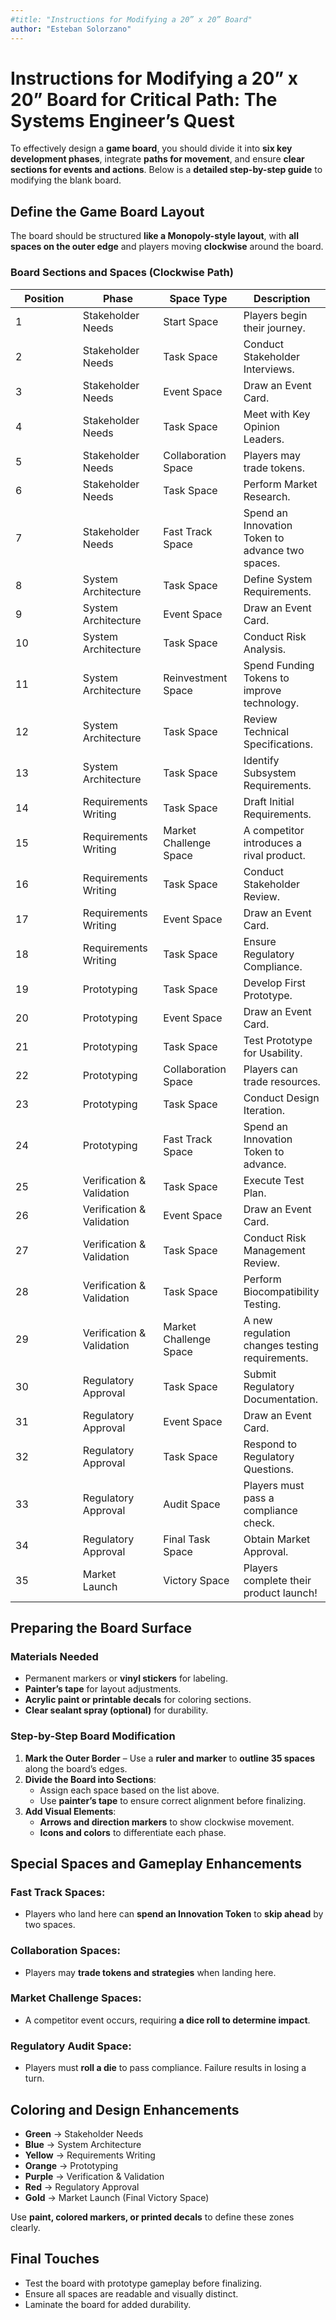 ```yaml
---
#title: "Instructions for Modifying a 20” x 20” Board"
author: "Esteban Solorzano"
---
```


# Instructions for Modifying a 20” x 20” Board for Critical Path: The Systems Engineer’s Quest

To effectively design a **game board**, you should divide it into **six key development phases**, integrate **paths for movement**, and ensure **clear sections for events and actions**. Below is a **detailed step-by-step guide** to modifying the blank board.

## Define the Game Board Layout
The board should be structured **like a Monopoly-style layout**, with **all spaces on the outer edge** and players moving **clockwise** around the board.

### Board Sections and Spaces (Clockwise Path)
| Position | Phase | Space Type | Description |
|----------|------------|------------|-------------|
| 1  | Stakeholder Needs  | Start Space  | Players begin their journey. |
| 2  | Stakeholder Needs  | Task Space  | Conduct Stakeholder Interviews. |
| 3  | Stakeholder Needs  | Event Space  | Draw an Event Card. |
| 4  | Stakeholder Needs  | Task Space  | Meet with Key Opinion Leaders. |
| 5  | Stakeholder Needs  | Collaboration Space  | Players may trade tokens. |
| 6  | Stakeholder Needs  | Task Space  | Perform Market Research. |
| 7  | Stakeholder Needs  | Fast Track Space  | Spend an Innovation Token to advance two spaces. |
| 8  | System Architecture  | Task Space  | Define System Requirements. |
| 9  | System Architecture  | Event Space  | Draw an Event Card. |
| 10 | System Architecture  | Task Space  | Conduct Risk Analysis. |
| 11 | System Architecture  | Reinvestment Space  | Spend Funding Tokens to improve technology. |
| 12 | System Architecture  | Task Space  | Review Technical Specifications. |
| 13 | System Architecture  | Task Space  | Identify Subsystem Requirements. |
| 14 | Requirements Writing | Task Space  | Draft Initial Requirements. |
| 15 | Requirements Writing | Market Challenge Space | A competitor introduces a rival product. |
| 16 | Requirements Writing | Task Space  | Conduct Stakeholder Review. |
| 17 | Requirements Writing | Event Space  | Draw an Event Card. |
| 18 | Requirements Writing | Task Space  | Ensure Regulatory Compliance. |
| 19 | Prototyping  | Task Space  | Develop First Prototype. |
| 20 | Prototyping  | Event Space  | Draw an Event Card. |
| 21 | Prototyping  | Task Space  | Test Prototype for Usability. |
| 22 | Prototyping  | Collaboration Space  | Players can trade resources. |
| 23 | Prototyping  | Task Space  | Conduct Design Iteration. |
| 24 | Prototyping  | Fast Track Space  | Spend an Innovation Token to advance. |
| 25 | Verification & Validation  | Task Space  | Execute Test Plan. |
| 26 | Verification & Validation  | Event Space  | Draw an Event Card. |
| 27 | Verification & Validation  | Task Space  | Conduct Risk Management Review. |
| 28 | Verification & Validation  | Task Space  | Perform Biocompatibility Testing. |
| 29 | Verification & Validation  | Market Challenge Space  | A new regulation changes testing requirements. |
| 30 | Regulatory Approval  | Task Space  | Submit Regulatory Documentation. |
| 31 | Regulatory Approval  | Event Space  | Draw an Event Card. |
| 32 | Regulatory Approval  | Task Space  | Respond to Regulatory Questions. |
| 33 | Regulatory Approval  | Audit Space  | Players must pass a compliance check. |
| 34 | Regulatory Approval  | Final Task Space  | Obtain Market Approval. |
| 35 | Market Launch  | Victory Space  | Players complete their product launch! |

## Preparing the Board Surface
### Materials Needed
- Permanent markers or **vinyl stickers** for labeling.
- **Painter’s tape** for layout adjustments.
- **Acrylic paint or printable decals** for coloring sections.
- **Clear sealant spray (optional)** for durability.

### Step-by-Step Board Modification
1. **Mark the Outer Border** – Use a **ruler and marker** to **outline 35 spaces** along the board’s edges.
2. **Divide the Board into Sections**:
   - Assign each space based on the list above.
   - Use **painter’s tape** to ensure correct alignment before finalizing.
3. **Add Visual Elements**:
   - **Arrows and direction markers** to show clockwise movement.
   - **Icons and colors** to differentiate each phase.

## Special Spaces and Gameplay Enhancements
### Fast Track Spaces:
- Players who land here can **spend an Innovation Token** to **skip ahead** by two spaces.

### Collaboration Spaces:
- Players may **trade tokens and strategies** when landing here.

### Market Challenge Spaces:
- A competitor event occurs, requiring **a dice roll to determine impact**.

### Regulatory Audit Space:
- Players must **roll a die** to pass compliance. Failure results in losing a turn.

## Coloring and Design Enhancements
- **Green** → Stakeholder Needs
- **Blue** → System Architecture
- **Yellow** → Requirements Writing
- **Orange** → Prototyping
- **Purple** → Verification & Validation
- **Red** → Regulatory Approval
- **Gold** → Market Launch (Final Victory Space)

Use **paint, colored markers, or printed decals** to define these zones clearly.

## Final Touches
- Test the board with prototype gameplay before finalizing.
- Ensure all spaces are readable and visually distinct.
- Laminate the board for added durability.